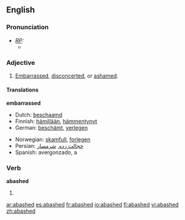 ==English==

===Pronunciation===
* ''[[RP]]:''
** {{IPA|/əˈbæʃt/}}

===Adjective===
{{en-adj}}
# [[embarrassed|Embarrassed]], [[disconcerted]], or [[ashamed]].

====Translations====
'''embarrassed'''
{{top}}
*Dutch: [[beschaamd]]
*Finnish: [[hämillään]], [[hämmentynyt]]
*German: [[beschämt]], [[verlegen]]
{{mid}}
*Norwegian: [[skamfull]], [[forlegen]]
*Persian: [[خجالت زده]], [[شرمسار]]
*Spanish: avergonzado, a
{{bottom}}

===Verb===
'''abashed'''
# {{past of|[[abash]]}}

[[ar:abashed]]
[[es:abashed]]
[[fr:abashed]]
[[io:abashed]]
[[fi:abashed]]
[[vi:abashed]]
[[zh:abashed]]
